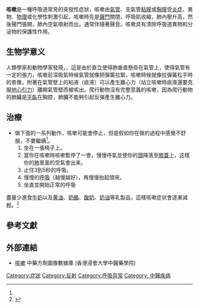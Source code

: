 {{Onesource|time=2022-06-19T09:48:07+00:00}}
{{medical}}
'''咳嗽'''是一種呼吸道常見的突發性症狀，咳嗽由[[氣管|氣管]]、支氣管[[粘膜|粘膜]]或[[胸膜|胸膜]]受[[炎症|炎症]]、異物、[[物理学|物理]]或化學性刺激引起，咳嗽時先是[[聲門|聲門]]關閉，呼吸肌收縮，肺內壓升高，然後聲門張開，肺內空氣噴射而出。通常伴隨著聲音。咳嗽具有清除呼吸道異物和分泌物的保護性作用。

== 生物学意义 ==

人類學家和動物學家發現，{{來源請求|1=咳嗽只限於有直立行走的動物，例如[[人|人]]，[[黑猩猩|黑猩猩]]等}}，這是由於直立使得肺垂直懸掛在氣管上，使得氣管有一定的張力，咳嗽前深吸氣時候氣管就像把彈簧拉緊，咳嗽時候就像拉彈簧松手時的景像，附著在氣管壁上的粘液（痰液）可以產生離心力（站立咳嗽時痰液還要克服[[地心引力|地心引力]]）離開氣管壁而被咳出。爬行動物沒有完整意義的咳嗽，因為爬行動物的肺臟是[[平臥|平臥]]在胸腔，肺臟不能夠引起反彈產生離心力。

== 治療 ==
*做下面的一系列動作，咳嗽可能會停止，但是假如你在做的過程中感覺不舒服，不要繼續<ref name="stop coughing"/>。
*#坐在一張椅子上。
*#當你在咳嗽時咳嗽暫停了一會，慢慢呼氣並使你的[[頭|頭]]降落至[[膝蓋|膝蓋]]上，这樣你的[[肺|肺]]里面的空氣會出来。
*#止住3到5秒的呼吸。
*#慢慢的[[呼吸|呼吸]]（越慢越好），再慢慢抬起頭來。
*#坐直並開始正常的呼吸
盡量少進食[[牛奶|牛奶]]以及[[黄油|黄油]]、[[奶酪|奶酪]]、[[酸奶|酸奶]]、[[黃油|奶油]]等乳製品，這樣咳嗽症状會逐漸減輕。<ref name="stop coughing">{{cite news|url=http://www.buteykoscotland.co.uk/healthtips1.htm|publisher=Buteyko Scotland.co.uk|3=|title=Coughing:Quick tips to help stop a coughing fit|access-date=2007-10-12|archive-url=https://web.archive.org/web/20070502133127/http://www.buteykoscotland.co.uk/healthtips1.htm|archive-date=2007-05-02|dead-url=yes}}</ref>

== 參考文獻 ==
{{Reflist}}

== 外部連結 ==
*[https://sys02.lib.hkbu.edu.hk/cmfid/index.asp?query=all%2C%2C%E5%92%B3%E5%97%BD&facet=type_&lang=cht     咳嗽]{{Wayback|url=https://sys02.lib.hkbu.edu.hk/cmfid/index.asp?query=all%2C%2C%E5%92%B3%E5%97%BD&facet=type_&lang=cht |date=20210107232406 }} 中藥方劑圖像數據庫 (香港浸會大學中醫藥學院) {{zh}}{{en}}



{{Wiktionary}}

{{Authority control}}
[[Category:症狀|Category:症狀]]
[[Category:反射|Category:反射]]
[[Category:呼吸异常|Category:呼吸异常]]
[[Category:_中醫疾病|Category: 中醫疾病]]